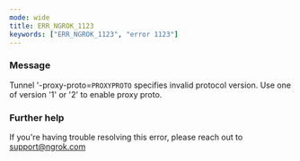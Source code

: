```yaml
---
mode: wide
title: ERR_NGROK_1123
keywords: ["ERR_NGROK_1123", "error 1123"]
---
```



### Message

Tunnel '-proxy-proto=`PROXYPROTO` specifies invalid protocol version.
Use one of version '1' or '2' to enable proxy proto.

<ErrorDetails />

### Further help

If you're having trouble resolving this error, please reach out to [support@ngrok.com](mailto:support@ngrok.com?subject=Help%20with%20ERR_NGROK_1123)
